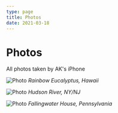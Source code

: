 ```yaml
---
type: page
title: Photos
date: 2021-03-18
---
```


# Photos


All photos taken by AK's iPhone

<Image
  src="/images/hawaii_tree.jpeg"
  alt="Photo"
  width={1125}
  height={750}
  priority
  className="next-image"
/>
*Rainbow Eucalyptus, Hawaii*

<Image
  src="/images/hudson_river.jpg"
  alt="Photo"
  width={1125}
  height={750}
  priority
  className="next-image"
/>
*Hudson River, NY/NJ*

<Image
  src="/images/fallingwater_house.jpg"
  alt="Photo"
  width={1125}
  height={750}
  priority
  className="next-image"
/>
*Fallingwater House, Pennsylvania*
